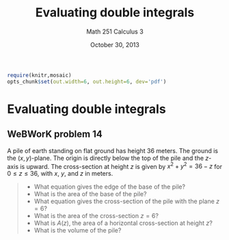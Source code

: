 % Evaluating double integrals
% Math 251 Calculus 3
% October 30, 2013

```{r echo=FALSE,results="hide",label="options"}
require(knitr,mosaic)
opts_chunk$set(out.width=6, out.height=6, dev='pdf')
```

# Evaluating double integrals

## WeBWorK problem 14

A pile of earth standing on flat ground has height $36$ meters. The ground is the $(x,y)$-plane. The origin is directly below the top of the pile and the $z$-axis is upward. The cross-section at height $z$ is given by $x^2+y^2=36-z$ for $0 \leq z \leq 36$, with $x$, $y$, and $z$ in meters. 

> - What equation gives the edge of the base of the pile?
> - What is the area of the base of the pile?
> - What equation gives the cross-section of the pile with the plane $z = 6$?
> - What is the area of the cross-section $z = 6$?
> - What is $A(z)$, the area of a horizontal cross-section at height $z$?
> - What is the volume of the pile?

